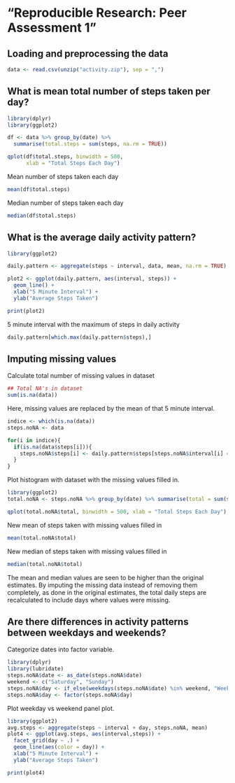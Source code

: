 "Reproducible Research: Peer Assessment 1"
============================================


## Loading and preprocessing the data
```r
data <- read.csv(unzip("activity.zip"), sep = ",")
```


## What is mean total number of steps taken per day?
```r
library(dplyr)
library(ggplot2)

df <- data %>% group_by(date) %>% 
  summarise(total.steps = sum(steps, na.rm = TRUE))

qplot(df$total.steps, binwidth = 500, 
      xlab = "Total Steps Each Day")
```

Mean number of steps taken each day
```r
mean(df$total.steps)
```

Median number of steps taken each day
```r
median(df$total.steps)
```



## What is the average daily activity pattern?
```r
library(ggplot2)

daily.pattern <- aggregate(steps ~ interval, data, mean, na.rm = TRUE)

plot2 <- ggplot(daily.pattern, aes(interval, steps)) + 
  geom_line() + 
  xlab("5 Minute Interval") + 
  ylab("Average Steps Taken")

print(plot2)
```

5 minute interval with the maximum of steps in daily activity
```r
daily.pattern[which.max(daily.pattern$steps),]

```


## Imputing missing values
Calculate total number of missing values in dataset
```r
## Total NA's in dataset
sum(is.na(data))
```

Here, missing values are replaced by the mean of that 5 minute interval.
```r
indice <- which(is.na(data))
steps.noNA <- data

for(i in indice){
  if(is.na(data$steps[i])){
    steps.noNA$steps[i] <- daily.pattern$steps[steps.noNA$interval[i] == daily.pattern$interval]
  }
}
```

Plot histogram with dataset with the missing values filled in.
```r
library(ggplot2)
total.noNA <- steps.noNA %>% group_by(date) %>% summarise(total = sum(steps))

qplot(total.noNA$total, binwidth = 500, xlab = "Total Steps Each Day")
```

New mean of steps taken with missing values filled in
```r
mean(total.noNA$total)
```

New median of steps taken with missing values filled in
```r
median(total.noNA$total)
```

The mean and median values are seen to be higher than the original estimates. By imputing the missing data instead of removing them completely, as done in the original estimates, the total daily steps are recalculated to include days where values were missing.

## Are there differences in activity patterns between weekdays and weekends?
Categorize dates into factor variable.
```r
library(dplyr)
library(lubridate)
steps.noNA$date <- as_date(steps.noNA$date)
weekend <- c("Saturday", "Sunday")
steps.noNA$day <- if_else(weekdays(steps.noNA$date) %in% weekend, "Weekend", "Weekday")
steps.noNA$day <- factor(steps.noNA$day)
```

Plot weekday vs weekend panel plot.
```r
library(ggplot2)
avg.steps <- aggregate(steps ~ interval + day, steps.noNA, mean)
plot4 <- ggplot(avg.steps, aes(interval,steps)) + 
  facet_grid(day ~ .) +
  geom_line(aes(color = day)) +
  xlab("5 Minute Interval") +
  ylab("Average Steps Taken")

print(plot4)

```
